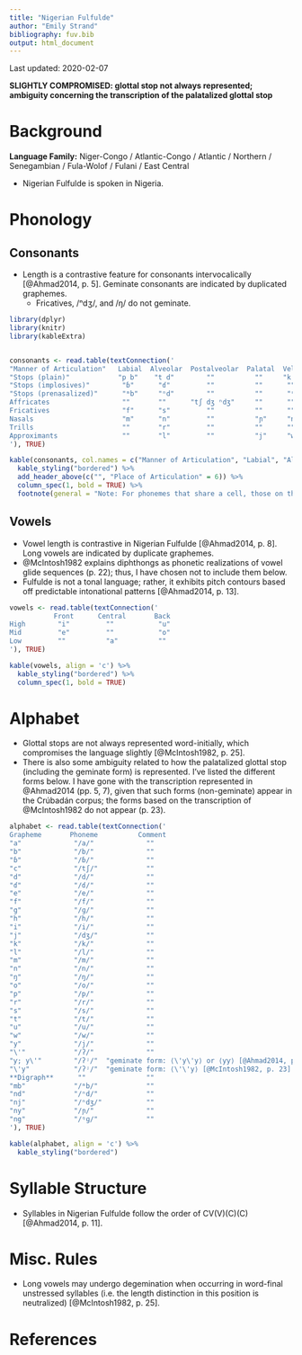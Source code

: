 ```yaml
---
title: "Nigerian Fulfulde"
author: "Emily Strand"
bibliography: fuv.bib
output: html_document
---
```


Last updated: 2020-02-07

**SLIGHTLY COMPROMISED: glottal stop not always represented; ambiguity concerning the transcription of the palatalized glottal stop**

# Background

**Language Family:** Niger-Congo / Atlantic-Congo / Atlantic / Northern / Senegambian / Fula-Wolof / Fulani / East Central

* Nigerian Fulfulde is spoken in Nigeria.

# Phonology

## Consonants

* Length is a contrastive feature for consonants intervocalically [@Ahmad2014, p. 5]. Geminate consonants are indicated by duplicated graphemes.
    - Fricatives, /ⁿdʒ/, and /ŋ/ do not geminate.

```r

library(dplyr)
library(knitr)
library(kableExtra)


consonants <- read.table(textConnection('
"Manner of Articulation"   Labial  Alveolar  Postalveolar  Palatal  Velar   Glottal   
"Stops (plain)"            "p b"    "t d"        ""          ""     "k ɡ"   "ʔ ʔʲ"
"Stops (implosives)"        "ɓ"      "ɗ"         ""          ""      ""       ""
"Stops (prenasalized)"      "ᵐb"     "ⁿd"        ""          ""      "ᵑɡ"     ""
Affricates                  ""       ""      "tʃ dʒ ⁿdʒ"     ""      ""       ""
Fricatives                  "f"      "s"         ""          ""      ""       "h"
Nasals                      "m"      "n"         ""          "ɲ"     "ŋ"      ""
Trills                      ""       "r"         ""          ""      ""       ""
Approximants                ""       "l"         ""          "j"     "w"      ""
'), TRUE)

kable(consonants, col.names = c("Manner of Articulation", "Labial", "Alveolar", "Postalveolar", "Palatal", "Velar", "Glottal"), align = 'c') %>%
  kable_styling("bordered") %>%
  add_header_above(c("", "Place of Articulation" = 6)) %>%
  column_spec(1, bold = TRUE) %>%
  footnote(general = "Note: For phonemes that share a cell, those on the left are voiceless and those on the right are voiced. The postalveolar affricate on the right is prenasalized. The glottal stop on the right is palatalized.", general_title = "")
```

## Vowels

* Vowel length is contrastive in Nigerian Fulfulde [@Ahmad2014, p. 8]. Long vowels are indicated by duplicate graphemes.
* @McIntosh1982 explains diphthongs as phonetic realizations of vowel glide sequences (p. 22); thus, I have chosen not to include them below.
* Fulfulde is not a tonal language; rather, it exhibits pitch contours based off predictable intonational patterns [@Ahmad2014, p. 13].

```r

vowels <- read.table(textConnection('
           Front      Central       Back
High        "i"         ""           "u"
Mid         "e"         ""           "o"
Low         ""          "a"          ""
'), TRUE)

kable(vowels, align = 'c') %>%
  kable_styling("bordered") %>%
  column_spec(1, bold = TRUE)
```

# Alphabet

* Glottal stops are not always represented word-initially, which compromises the language slightly [@McIntosh1982, p. 25].
* There is also some ambiguity related to how the palatalized glottal stop (including the geminate form) is represented. I've listed the different forms below. I have gone with the transcription represented in @Ahmad2014 (pp. 5, 7), given that such forms (non-geminate) appear in the Crúbadán corpus; the forms based on the transcription of @McIntosh1982 do not appear (p. 23).

```r

alphabet <- read.table(textConnection('
Grapheme       Phoneme          Comment
"a"             "/a/"             ""
"b"             "/b/"             ""
"ɓ"             "/ɓ/"             ""
"c"             "/tʃ/"            ""
"d"             "/d/"             ""
"ɗ"             "/ɗ/"             ""
"e"             "/e/"             ""
"f"             "/f/"             ""
"g"             "/ɡ/"             ""
"h"             "/h/"             ""
"i"             "/i/"             ""
"j"             "/dʒ/"            ""
"k"             "/k/"             ""
"l"             "/l/"             ""
"m"             "/m/"             ""
"n"             "/n/"             ""
"ŋ"             "/ŋ/"             ""
"o"             "/o/"             ""
"p"             "/p/"             ""
"r"             "/r/"             ""
"s"             "/s/"             ""
"t"             "/t/"             ""
"u"             "/u/"             ""
"w"             "/w/"             ""
"y"             "/j/"             ""
"\'"            "/ʔ/"             ""
"ƴ; y\'"        "/ʔʲ/"  "geminate form: ⟨\'y\'y⟩ or ⟨ƴƴ⟩ [@Ahmad2014, pp. 5, 7]"
"\'y"           "/ʔʲ/"  "geminate form: ⟨\'\'y⟩ [@McIntosh1982, p. 23] - **Not represented in the rules**"
**Digraph**      ""               ""
"mb"            "/ᵐb/"            ""
"nd"            "/ⁿd/"            ""
"nj"            "/ⁿdʒ/"           ""
"ny"            "/ɲ/"             ""
"ng"            "/ᵑɡ/"            ""
'), TRUE)

kable(alphabet, align = 'c') %>%
  kable_styling("bordered")
```

# Syllable Structure

* Syllables in Nigerian Fulfulde follow the order of CV(V)(C)(C) [@Ahmad2014, p. 11].

# Misc. Rules

* Long vowels may undergo degemination when occurring in word-final unstressed syllables (i.e. the length distinction in this position is neutralized) [@McIntosh1982, p. 25].

# References
